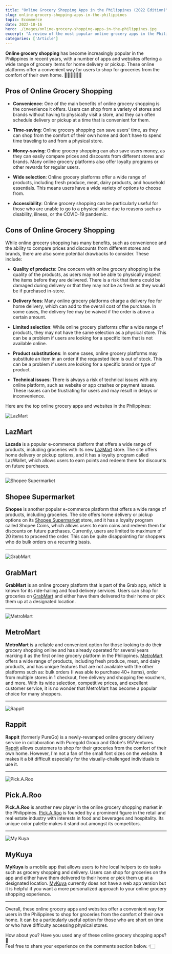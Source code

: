 ```yaml
---
title: "Online Grocery Shopping Apps in the Philippines (2022 Edition)"
slug: online-grocery-shopping-apps-in-the-philippines
topic: Ecommerce
date: 2022-10-16
hero: ./images/online-grocery-shopping-apps-in-the-philippines.jpg
excerpt: "A review of the most popular online grocery apps in the Philippines"
categories: ['Article']
---
```


**Online grocery shopping** has become increasingly popular in the Philippines in recent years, with a number of apps and websites offering a wide range of grocery items for home delivery or pickup. These online platforms offer a convenient way for users to shop for groceries from the comfort of their own home. 💆🏼‍♀️‍💁🏼‍♀️

## Pros of Online Grocery Shopping

* **Convenience**: One of the main benefits of online grocery shopping is the convenience it offers. Users can shop from a variety of stores and brands without having to physically visit a store, and they can often schedule delivery or pickup at a time that is convenient for them.

* **Time-saving**: Online grocery shopping can save users' time, as they can shop from the comfort of their own home and don't have to spend time traveling to and from a physical store.

* **Money-saving**: Online grocery shopping can also save users money, as they can easily compare prices and discounts from different stores and brands. Many online grocery platforms also offer loyalty programs or other rewards for regular users.

* **Wide selection**: Online grocery platforms offer a wide range of products, including fresh produce, meat, dairy products, and household essentials. This means users have a wide variety of options to choose from.

* **Accessibility**: Online grocery shopping can be particularly useful for those who are unable to go to a physical store due to reasons such as disability, illness, or the COVID-19 pandemic.


## Cons of Online Grocery Shopping

While online grocery shopping has many benefits, such as convenience and the ability to compare prices and discounts from different stores and brands, there are also some potential drawbacks to consider. These include:

* **Quality of products**: One concern with online grocery shopping is the quality of the products, as users may not be able to physically inspect the items before they are delivered. There is a risk that items could be damaged during delivery or that they may not be as fresh as they would be if purchased in-store.

* **Delivery fees**: Many online grocery platforms charge a delivery fee for home delivery, which can add to the overall cost of the purchase. In some cases, the delivery fee may be waived if the order is above a certain amount.

* **Limited selection**: While online grocery platforms offer a wide range of products, they may not have the same selection as a physical store. This can be a problem if users are looking for a specific item that is not available online.

* **Product substitutions**: In some cases, online grocery platforms may substitute an item in an order if the requested item is out of stock. This can be a problem if users are looking for a specific brand or type of product.

* **Technical issues**: There is always a risk of technical issues with any online platform, such as website or app crashes or payment issues. These issues can be frustrating for users and may result in delays or inconvenience.

Here are the top online grocery apps and websites in the Philippines:


![LazMart](./images/lazmart.jpg)

## LazMart

**Lazada** is a popular e-commerce platform that offers a wide range of products, including groceries with its new <a href='https://bit.ly/LazmartPH' target='_blank' rel='nofollow'>LazMart</a> store. The site offers home delivery or pickup options, and it has a loyalty program called LazWallet, which allows users to earn points and redeem them for discounts on future purchases.


<hr />

![Shopee Supermarket](./images/shopee-supermarket.jpg)

## Shopee Supermarket

**Shopee** is another popular e-commerce platform that offers a wide range of products, including groceries. The site offers home delivery or pickup options on its <a href='https://shopee.ph/supermarket' target='_blank' rel='nofollow'>Shopee Supermarket</a> store, and it has a loyalty program called Shopee Coins, which allows users to earn coins and redeem them for discounts on future purchases. Currently, users are limited to maximum of 20 items to proceed the order. This can be quite disappointing for shoppers who do bulk orders on a recurring basis.


<hr />

![GrabMart](./images/grabmart.jpg)

## GrabMart

**GrabMart** is an online grocery platform that is part of the Grab app, which is known for its ride-hailing and food delivery services. Users can shop for groceries on <a href='https://www.grab.com/ph/mart' target='_blank' rel='nofollow'>GrabMart</a> and either have them delivered to their home or pick them up at a designated location.


<hr />

![MetroMart](./images/metromart.jpg)

## MetroMart

**MetroMart** is a reliable and convenient option for those looking to do their grocery shopping online and has already operated for several years marking it as the first online grocery platform in the Philippines. <a href='https://bit.ly/MetroMartGroceryPH' target='_blank' rel='nofollow'>MetroMart</a> offers a wide range of products, including fresh produce, meat, and dairy products, and has unique features that are not available with the other platforms such as: bulk orders (I was able to purchase 40+ items), order from multiple stores in 1 checkout, free delivery and shopping fee vouchers, and more. With its wide selection, competitive prices, and excellent customer service, it is no wonder that MetroMart has become a popular choice for many shoppers.


<hr />

![Rappit](./images/rappit.jpg)

## Rappit

**Rappit** (formerly PureGo) is a newly-revamped online grocery delivery service in collaboration with Puregold Group and Globe's 917Ventures. <a href='https://rappit.ph' target='_blank' rel='nofollow'>Rappit</a>  allows customers to shop for their groceries from the comfort of their own home. However, I'm not a fan of the small font sizes on the website. It makes it a bit difficult especially for the visually-challenged individuals to use it.


<hr />

![Pick.A.Roo](./images/pick-a-roo.jpg)

## Pick.A.Roo

**Pick.A.Roo** is another new player in the online grocery shopping market in the Philippines. <a href='https://pickaroo.com' target='_blank' rel='nofollow'>Pick.A.Roo</a> is founded by a prominent figure in the retail and real estate industry with interests in food and beverages and hospitality. Its unique color palette makes it stand out amongst its competitors.


<hr />

![My Kuya](./images/my-kuya.jpg)

## MyKuya

**MyKuya** is a mobile app that allows users to hire local helpers to do tasks such as grocery shopping and delivery. Users can shop for groceries on the app and either have them delivered to their home or pick them up at a designated location. <a href='https://www.mykuya.com' target='_blank' rel='nofollow'>MyKuya</a> currently does not have a web app version but it is helpful if you want a more personalized approach to your online grocery shopping experience.


<hr />

Overall, these online grocery apps and websites offer a convenient way for users in the Philippines to shop for groceries from the comfort of their own home. It can be a particularly useful option for those who are short on time or who have difficulty accessing physical stores.

How about you? Have you used any of these online grocery shopping apps? 🛒 <br /> Feel free to share your experience on the comments section below. 👇🏻


